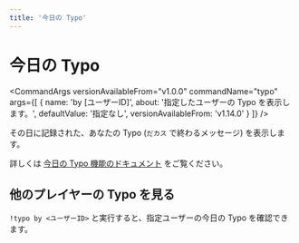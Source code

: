 ```yaml
---
title: '今日の Typo'
---
```




# 今日の Typo

<CommandArgs
  versionAvailableFrom="v1.0.0"
  commandName="typo"
  args={[
    {
      name: 'by [ユーザーID]',
      about: '指定したユーザーの Typo を表示します。',
      defaultValue: '指定なし',
      versionAvailableFrom: 'v1.14.0'
    }
  ]}
/>

その日に記録された、あなたの Typo (`だカス` で終わるメッセージ) を表示します。

詳しくは [今日の Typo 機能のドキュメント](../features/typo) をご覧ください。

## 他のプレイヤーの Typo を見る

`!typo by <ユーザーID>` と実行すると、指定ユーザーの今日の Typo を確認できます。
